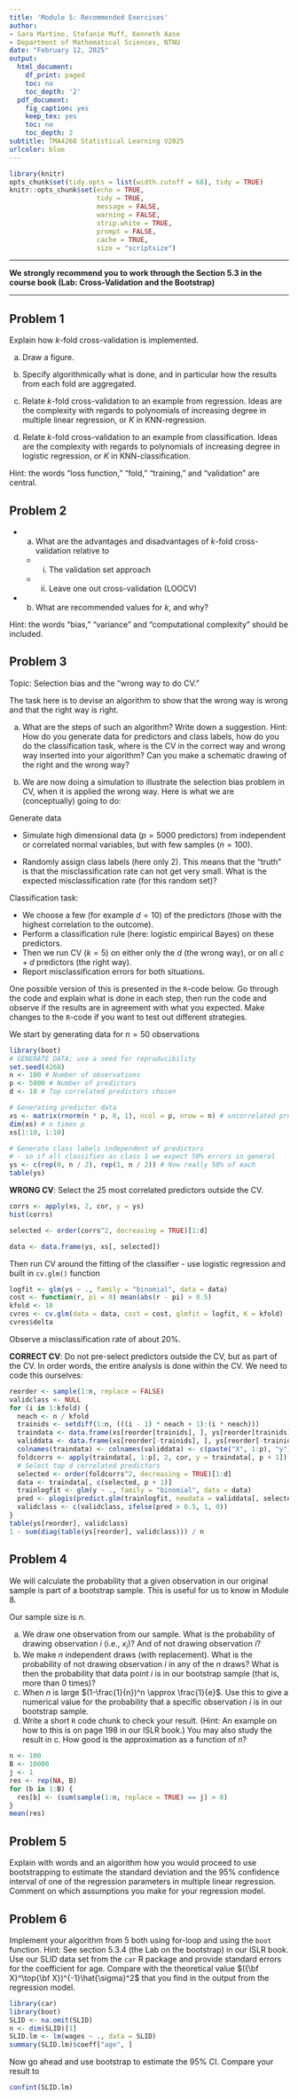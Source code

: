 ```yaml
---
title: 'Module 5: Recommended Exercises'
author:
- Sara Martino, Stefanie Muff, Kenneth Aase
- Department of Mathematical Sciences, NTNU
date: "February 12, 2025"
output:
  html_document:
    df_print: paged
    toc: no
    toc_depth: '2'
  pdf_document:
    fig_caption: yes
    keep_tex: yes
    toc: no
    toc_depth: 2
subtitle: TMA4268 Statistical Learning V2025
urlcolor: blue
---
```



```r
library(knitr)
opts_chunk$set(tidy.opts = list(width.cutoff = 68), tidy = TRUE)
knitr::opts_chunk$set(echo = TRUE,
                      tidy = TRUE,
                      message = FALSE,
                      warning = FALSE,
                      strip.white = TRUE,
                      prompt = FALSE,
                      cache = TRUE,
                      size = "scriptsize")
```


---

**We strongly recommend you to work through the Section 5.3 in the course book (Lab: Cross-Validation and the Bootstrap)**

---

## Problem 1 

Explain how $k$-fold cross-validation is implemented.
  
a) Draw a figure.

b) Specify algorithmically what is done, and in particular how the results from each fold are aggregated.

c) Relate $k$-fold cross-validation to an example from regression. Ideas are the complexity with regards to polynomials of increasing degree in multiple linear regression, or $K$ in KNN-regression.

d) Relate $k$-fold cross-validation to an example from classification. Ideas are the complexity with regards to polynomials of increasing degree in logistic regression, or $K$ in KNN-classification.

Hint: the words "loss function," "fold," "training," and "validation" are central.

## Problem 2 

- a) What are the advantages and disadvantages of $k$-fold cross-validation relative to
  - i) The validation set approach
  - ii) Leave one out cross-validation (LOOCV)
- b) What are recommended values for $k$, and why?
  
Hint: the words "bias," "variance" and "computational complexity" should be included.


## Problem 3

Topic: Selection bias and the "wrong way to do CV."

The task here is to devise an algorithm to show that the wrong way is wrong and that the right way is right.

 a) What are the steps of such an algorithm? Write down a suggestion. Hint: How do you generate data for predictors and class labels, how do you do the classification task, where is the CV in the correct way and wrong way inserted into your algorithm? Can you make a schematic drawing of the right and the wrong way?
  
  b) We are now doing a simulation to illustrate the selection bias problem in CV, when it is applied the wrong way. Here is what we are (conceptually) going to do:
  
  Generate data

* Simulate high dimensional data ($p = 5000$ predictors) from independent or correlated normal variables, but with few samples ($n = 100$).

* Randomly assign class labels (here only $2$). This means that the "truth" is that the misclassification rate can not get very small. What is the expected misclassification rate (for this random set)?

Classification task:

* We choose a few (for example $d = 10$) of the predictors (those with the highest correlation to the outcome).
* Perform a classification rule (here: logistic empirical Bayes) on these predictors.
* Then we run CV ($k = 5$) on either only the $d$ (the wrong way), or on all $c + d$ predictors (the right way). 
* Report misclassification errors for both situations.

One possible version of this is presented in the `R`-code below. Go through the code and explain what is done in each step, then run the code and observe if the results are in agreement with what you expected. Make changes to the `R`-code if you want to test out different strategies.

We start by generating data for $n=50$ observations
```r
library(boot)
# GENERATE DATA; use a seed for reproducibility
set.seed(4268)
n <- 100 # Number of observations
p <- 5000 # Number of predictors
d <- 10 # Top correlated predictors chosen

# Generating predictor data
xs <- matrix(rnorm(n * p, 0, 1), ncol = p, nrow = n) # uncorrelated predictors
dim(xs) # n times p
xs[1:10, 1:10]

# Generate class labels independent of predictors 
# - so if all classifies as class 1 we expect 50% errors in general
ys <- c(rep(0, n / 2), rep(1, n / 2)) # Now really 50% of each
table(ys)
```

**WRONG CV**: Select the 25 most correlated predictors outside the CV.
```r
corrs <- apply(xs, 2, cor, y = ys)
hist(corrs)

selected <- order(corrs^2, decreasing = TRUE)[1:d]  

data <- data.frame(ys, xs[, selected])
```

Then run CV around the fitting of the classifier - use logistic regression and built in `cv.glm()` function
```r
logfit <- glm(ys ~ ., family = "binomial", data = data)
cost <- function(r, pi = 0) mean(abs(r - pi) > 0.5)
kfold <- 10
cvres <- cv.glm(data = data, cost = cost, glmfit = logfit, K = kfold)
cvres$delta
```
Observe a misclassification rate of about 20\%.

**CORRECT CV**: Do not pre-select predictors outside the CV, but as part of the CV. In order words, the entire analysis is done within the CV. We need to code this ourselves:
```r
reorder <- sample(1:n, replace = FALSE)
validclass <- NULL
for (i in 1:kfold) {
  neach <- n / kfold
  trainids <- setdiff(1:n, (((i - 1) * neach + 1):(i * neach)))
  traindata <- data.frame(xs[reorder[trainids], ], ys[reorder[trainids]])
  validdata <- data.frame(xs[reorder[-trainids], ], ys[reorder[-trainids]])
  colnames(traindata) <- colnames(validdata) <- c(paste("X", 1:p), "y")
  foldcorrs <- apply(traindata[, 1:p], 2, cor, y = traindata[, p + 1])
  # Select top d correlated predictors
  selected <- order(foldcorrs^2, decreasing = TRUE)[1:d] 
  data <- traindata[, c(selected, p + 1)]
  trainlogfit <- glm(y ~ ., family = "binomial", data = data)
  pred <- plogis(predict.glm(trainlogfit, newdata = validdata[, selected]))
  validclass <- c(validclass, ifelse(pred > 0.5, 1, 0))
}
table(ys[reorder], validclass)
1 - sum(diag(table(ys[reorder], validclass))) / n
```

## Problem 4

We will calculate the probability that a given observation in our original sample is part of a bootstrap sample. This is useful for us to know in Module 8.

Our sample size is $n$.

a. We draw one observation from our sample. What is the probability of drawing observation $i$ (i.e., $x_i$)? And of not drawing observation $i$?
b. We make $n$ independent draws (with replacement). What is the probability of not drawing observation $i$ in any of the $n$ draws? What is then the probability that data point $i$ is in our bootstrap sample (that is, more than $0$ times)?
c. When $n$ is large $(1-\frac{1}{n})^n \approx \frac{1}{e}$. Use this to give a numerical value for the probability that a specific observation $i$ is in our bootstrap sample.
d. Write a short `R` code chunk to check your result. (Hint: An example on how to this is on page 198 in our ISLR book.) You may also study the result in c. How good is the approximation as a function of $n$?

```r
n <- 100
B <- 10000
j <- 1
res <- rep(NA, B)
for (b in 1:B) {
  res[b] <- (sum(sample(1:n, replace = TRUE) == j) > 0)
}
mean(res)
```

## Problem 5

Explain with words and an algorithm how you would proceed to use bootstrapping to estimate the standard deviation and the $95\%$ confidence interval of one of the regression parameters in multiple linear regression. Comment on which assumptions you make for your regression model.

## Problem 6

Implement your algorithm from 5 both using for-loop and using the `boot` function. Hint: See section 5.3.4 (the Lab on the bootstrap) in our ISLR book. Use our SLID data set from the `car` R package and provide standard errors for the coefficient for age. Compare with the theoretical value $({\bf X}^\top{\bf X})^{-1}\hat{\sigma}^2$ that you find in the output from the regression model.

```r
library(car)
library(boot)
SLID <- na.omit(SLID)
n <- dim(SLID)[1]
SLID.lm <- lm(wages ~ ., data = SLID)
summary(SLID.lm)$coeff["age", ]
```

Now go ahead and use bootstrap to estimate the $95\%$ CI. Compare your result to 
```r
confint(SLID.lm)
```
